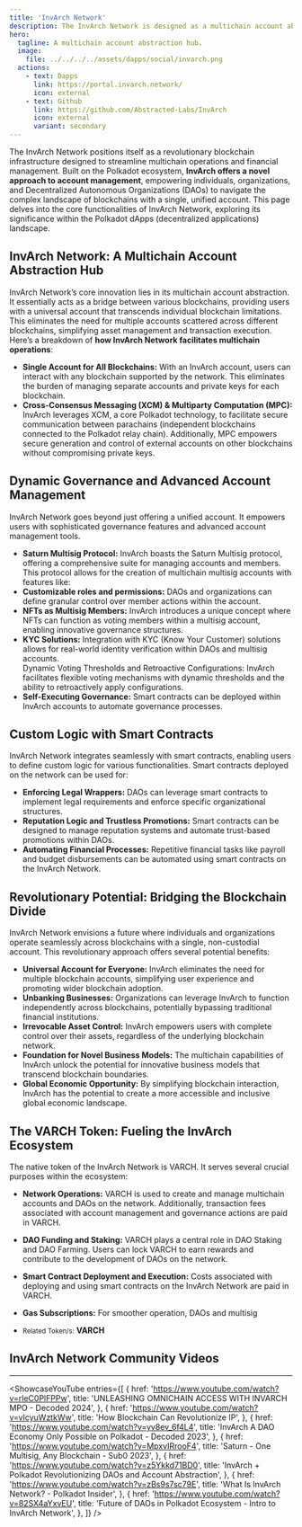 ```yaml
---
title: 'InvArch Network'
description: The InvArch Network is designed as a multichain account abstraction hub that facilitates decentralized operations and financial management across diverse blockchains.
hero:
  tagline: A multichain account abstraction hub.
  image: 
    file: ../../../../assets/dapps/social/invarch.png
  actions:
    - text: Dapps
      link: https://portal.invarch.network/
      icon: external
    - text: Github
      link: https://github.com/Abstracted-Labs/InvArch
      icon: external
      variant: secondary
---
```



The InvArch Network positions itself as a revolutionary blockchain infrastructure designed to streamline multichain operations and financial management. Built on the Polkadot ecosystem, **InvArch offers a novel approach to account management**, empowering individuals, organizations, and Decentralized Autonomous Organizations (DAOs) to navigate the complex landscape of blockchains with a single, unified account.
This page delves into the core functionalities of InvArch Network, exploring its significance within the Polkadot dApps (decentralized applications) landscape.

## InvArch Network: A Multichain Account Abstraction Hub
InvArch Network’s core innovation lies in its multichain account abstraction. It essentially acts as a bridge between various blockchains, providing users with a universal account that transcends individual blockchain limitations. This eliminates the need for multiple accounts scattered across different blockchains, simplifying asset management and transaction execution.
Here’s a breakdown of **how InvArch Network facilitates multichain operations**:
- **Single Account for All Blockchains:** With an InvArch account, users can interact with any blockchain supported by the network. This eliminates the burden of managing separate accounts and private keys for each blockchain.
- **Cross-Consensus Messaging (XCM) &amp; Multiparty Computation (MPC):** InvArch leverages XCM, a core Polkadot technology, to facilitate secure communication between parachains (independent blockchains connected to the Polkadot relay chain). Additionally, MPC empowers secure generation and control of external accounts on other blockchains without compromising private keys.

## Dynamic Governance and Advanced Account Management
InvArch Network goes beyond just offering a unified account. It empowers users with sophisticated governance features and advanced account management tools.
- **Saturn Multisig Protocol:** InvArch boasts the Saturn Multisig protocol, offering a comprehensive suite for managing accounts and members. This protocol allows for the creation of multichain multisig accounts with features like:
- **Customizable roles and permissions:** DAOs and organizations can define granular control over member actions within the account.
- **NFTs as Multisig Members:** InvArch introduces a unique concept where NFTs can function as voting members within a multisig account, enabling innovative governance structures.
- **KYC Solutions:** Integration with KYC (Know Your Customer) solutions allows for real-world identity verification within DAOs and multisig accounts.  
  Dynamic Voting Thresholds and Retroactive Configurations: InvArch facilitates flexible voting mechanisms with dynamic thresholds and the ability to retroactively apply configurations.
- **Self-Executing Governance:** Smart contracts can be deployed within InvArch accounts to automate governance processes.

## Custom Logic with Smart Contracts
InvArch Network integrates seamlessly with smart contracts, enabling users to define custom logic for various functionalities. Smart contracts deployed on the network can be used for:
- **Enforcing Legal Wrappers:** DAOs can leverage smart contracts to implement legal requirements and enforce specific organizational structures.
- **Reputation Logic and Trustless Promotions:** Smart contracts can be designed to manage reputation systems and automate trust-based promotions within DAOs.
- **Automating Financial Processes:** Repetitive financial tasks like payroll and budget disbursements can be automated using smart contracts on the InvArch Network.

## Revolutionary Potential: Bridging the Blockchain Divide
InvArch Network envisions a future where individuals and organizations operate seamlessly across blockchains with a single, non-custodial account. This revolutionary approach offers several potential benefits:
- **Universal Account for Everyone:** InvArch eliminates the need for multiple blockchain accounts, simplifying user experience and promoting wider blockchain adoption.
- **Unbanking Businesses:** Organizations can leverage InvArch to function independently across blockchains, potentially bypassing traditional financial institutions.
- **Irrevocable Asset Control:** InvArch empowers users with complete control over their assets, regardless of the underlying blockchain network.
- **Foundation for Novel Business Models:** The multichain capabilities of InvArch unlock the potential for innovative business models that transcend blockchain boundaries.
- **Global Economic Opportunity:** By simplifying blockchain interaction, InvArch has the potential to create a more accessible and inclusive global economic landscape.

## The VARCH Token: Fueling the InvArch Ecosystem
The native token of the InvArch Network is VARCH. It serves several crucial purposes within the ecosystem:
- **Network Operations:** VARCH is used to create and manage multichain accounts and DAOs on the network. Additionally, transaction fees associated with account management and governance actions are paid in VARCH.
- **DAO Funding and Staking:** VARCH plays a central role in DAO Staking and DAO Farming. Users can lock VARCH to earn rewards and contribute to the development of DAOs on the network.
- **Smart Contract Deployment and Execution:** Costs associated with deploying and using smart contracts on the InvArch Network are paid in VARCH.
- **Gas Subscriptions:** For smoother operation, DAOs and multisig

- <small>Related Token/s:</small> **VARCH**

## InvArch Network Community Videos
------------
<ShowcaseYouTube
  entries={[
        {
        href: 'https://www.youtube.com/watch?v=rleC0PlFPPw',
      title: 'UNLEASHING OMNICHAIN ACCESS WITH INVARCH MPO - Decoded 2024',
    },
            {
        href: 'https://www.youtube.com/watch?v=vIcyuWztkWw',
      title: 'How Blockchain Can Revolutionize IP',
    },
                    {
        href: 'https://www.youtube.com/watch?v=yv8ev_6f4L4',
      title: 'InvArch A DAO Economy Only Possible on Polkadot - Decoded 2023',
    },
                    {
        href: 'https://www.youtube.com/watch?v=MpxvIRrooF4',
      title: 'Saturn - One Multisig, Any Blockchain - Sub0 2023',
    },
                    {
        href: 'https://www.youtube.com/watch?v=z5Ykkd71BD0',
      title: 'InvArch + Polkadot Revolutionizing DAOs and Account Abstraction',
    },
                {
        href: 'https://www.youtube.com/watch?v=zBs9s7sc79E',
      title: 'What Is InvArch Network? - Polkadot Insider',
    },
                {
        href: 'https://www.youtube.com/watch?v=82SX4aYxvEU',
      title: 'Future of DAOs in Polkadot Ecosystem - Intro to InvArch Network',
    },
  ]} />
